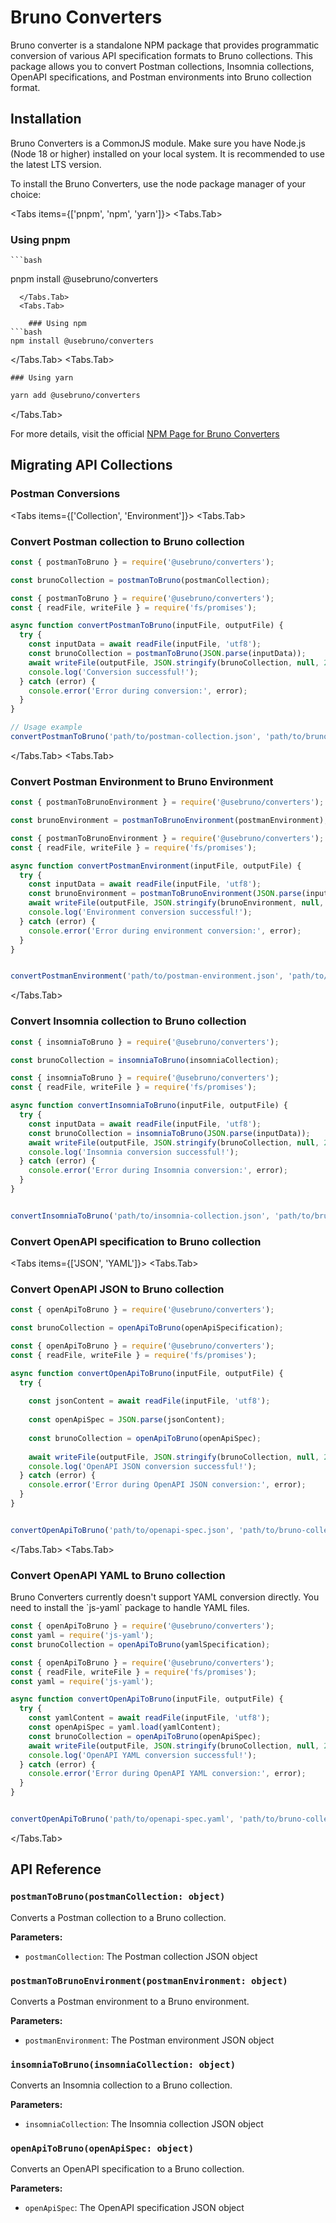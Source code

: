 
# Bruno Converters

Bruno converter is a standalone NPM package that provides programmatic conversion of various API specification formats to Bruno collections. This package allows you to convert Postman collections, Insomnia collections, OpenAPI specifications, and Postman environments into Bruno collection format.

## Installation

<Callout emoji="">
  Bruno Converters is a CommonJS module. 
  Make sure you have Node.js (Node 18 or higher) installed on your local system. It is recommended to use the latest LTS version. 
</Callout>

To install the Bruno Converters, use the node package manager of your choice:

<Tabs items={['pnpm', 'npm', 'yarn']}>
  <Tabs.Tab>
  ### Using pnpm

    ```bash
pnpm install @usebruno/converters
```
  </Tabs.Tab>
  <Tabs.Tab>
    
    ### Using npm
```bash
npm install @usebruno/converters
```

  </Tabs.Tab>
  <Tabs.Tab>
    
    ### Using yarn
```bash
yarn add @usebruno/converters
```
  </Tabs.Tab>
</Tabs>

For more details, visit the official [NPM Page for Bruno Converters](https://www.npmjs.com/package/@usebruno/converters)

## Migrating API Collections

### Postman Conversions

<Tabs items={['Collection', 'Environment']}>
  <Tabs.Tab>
  ### Convert Postman collection to Bruno collection

  ```javascript
  const { postmanToBruno } = require('@usebruno/converters');

  const brunoCollection = postmanToBruno(postmanCollection);
  ```

  ```javascript showLineNumbers filename="postman-to-bruno.js"
  const { postmanToBruno } = require('@usebruno/converters');
  const { readFile, writeFile } = require('fs/promises');

  async function convertPostmanToBruno(inputFile, outputFile) {
    try {
      const inputData = await readFile(inputFile, 'utf8');
      const brunoCollection = postmanToBruno(JSON.parse(inputData));
      await writeFile(outputFile, JSON.stringify(brunoCollection, null, 2));
      console.log('Conversion successful!');
    } catch (error) {
      console.error('Error during conversion:', error);
    }
  }

  // Usage example
  convertPostmanToBruno('path/to/postman-collection.json', 'path/to/bruno-collection.json');
  ```
  </Tabs.Tab>
  <Tabs.Tab>
  ### Convert Postman Environment to Bruno Environment

  ```javascript
  const { postmanToBrunoEnvironment } = require('@usebruno/converters');

  const brunoEnvironment = postmanToBrunoEnvironment(postmanEnvironment);
  ```

  ```javascript showLineNumbers filename="postman-env-to-bruno.js"
  const { postmanToBrunoEnvironment } = require('@usebruno/converters');
  const { readFile, writeFile } = require('fs/promises');

  async function convertPostmanEnvironment(inputFile, outputFile) {
    try {
      const inputData = await readFile(inputFile, 'utf8');
      const brunoEnvironment = postmanToBrunoEnvironment(JSON.parse(inputData));
      await writeFile(outputFile, JSON.stringify(brunoEnvironment, null, 2));
      console.log('Environment conversion successful!');
    } catch (error) {
      console.error('Error during environment conversion:', error);
    }
  }

  
  convertPostmanEnvironment('path/to/postman-environment.json', 'path/to/bruno-environment.json');
  ```
  </Tabs.Tab>
</Tabs>

### Convert Insomnia collection to Bruno collection

```javascript
const { insomniaToBruno } = require('@usebruno/converters');

const brunoCollection = insomniaToBruno(insomniaCollection);
```

```javascript showLineNumbers filename="insomnia-to-bruno.js"
const { insomniaToBruno } = require('@usebruno/converters');
const { readFile, writeFile } = require('fs/promises');

async function convertInsomniaToBruno(inputFile, outputFile) {
  try {
    const inputData = await readFile(inputFile, 'utf8');
    const brunoCollection = insomniaToBruno(JSON.parse(inputData));
    await writeFile(outputFile, JSON.stringify(brunoCollection, null, 2));
    console.log('Insomnia conversion successful!');
  } catch (error) {
    console.error('Error during Insomnia conversion:', error);
  }
}


convertInsomniaToBruno('path/to/insomnia-collection.json', 'path/to/bruno-collection.json');
```

### Convert OpenAPI specification to Bruno collection

<Tabs items={['JSON', 'YAML']}>
  <Tabs.Tab>
  ### Convert OpenAPI JSON to Bruno collection

  ```javascript
  const { openApiToBruno } = require('@usebruno/converters');
  
  const brunoCollection = openApiToBruno(openApiSpecification);
  ```

  ```javascript showLineNumbers filename="openapi-json-to-bruno.js"
  const { openApiToBruno } = require('@usebruno/converters');
  const { readFile, writeFile } = require('fs/promises');

  async function convertOpenApiToBruno(inputFile, outputFile) {
    try {
      
      const jsonContent = await readFile(inputFile, 'utf8');
      
      const openApiSpec = JSON.parse(jsonContent);
      
      const brunoCollection = openApiToBruno(openApiSpec);
      
      await writeFile(outputFile, JSON.stringify(brunoCollection, null, 2));
      console.log('OpenAPI JSON conversion successful!');
    } catch (error) {
      console.error('Error during OpenAPI JSON conversion:', error);
    }
  }

  
  convertOpenApiToBruno('path/to/openapi-spec.json', 'path/to/bruno-collection.json');
  ```
  </Tabs.Tab>
  <Tabs.Tab>
  ### Convert OpenAPI YAML to Bruno collection

  <Callout emoji="">
    Bruno Converters currently doesn't support YAML conversion directly. You need to install the `js-yaml` package to handle YAML files.
  </Callout>

  ```javascript
  const { openApiToBruno } = require('@usebruno/converters');
  const yaml = require('js-yaml');
  const brunoCollection = openApiToBruno(yamlSpecification);
  ```

  ```javascript showLineNumbers filename="openapi-yaml-to-bruno.js"
  const { openApiToBruno } = require('@usebruno/converters');
  const { readFile, writeFile } = require('fs/promises');
  const yaml = require('js-yaml');

  async function convertOpenApiToBruno(inputFile, outputFile) {
    try {
      const yamlContent = await readFile(inputFile, 'utf8');
      const openApiSpec = yaml.load(yamlContent);
      const brunoCollection = openApiToBruno(openApiSpec);
      await writeFile(outputFile, JSON.stringify(brunoCollection, null, 2));
      console.log('OpenAPI YAML conversion successful!');
    } catch (error) {
      console.error('Error during OpenAPI YAML conversion:', error);
    }
  }

  
  convertOpenApiToBruno('path/to/openapi-spec.yaml', 'path/to/bruno-collection.json');
  ```
  </Tabs.Tab>
</Tabs>

## API Reference

### `postmanToBruno(postmanCollection: object)`

Converts a Postman collection to a Bruno collection.

**Parameters:**
- `postmanCollection`: The Postman collection JSON object

### `postmanToBrunoEnvironment(postmanEnvironment: object)`

Converts a Postman environment to a Bruno environment.

**Parameters:**
- `postmanEnvironment`: The Postman environment JSON object

### `insomniaToBruno(insomniaCollection: object)`

Converts an Insomnia collection to a Bruno collection.

**Parameters:**
- `insomniaCollection`: The Insomnia collection JSON object

### `openApiToBruno(openApiSpec: object)`

Converts an OpenAPI specification to a Bruno collection.

**Parameters:**
- `openApiSpec`: The OpenAPI specification JSON object